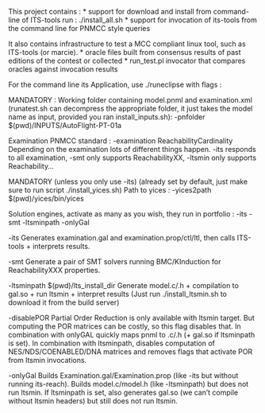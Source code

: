 This project contains :
* support for download and install from command-line of ITS-tools run : ./install_all.sh
* support for invocation of its-tools from the command line for PNMCC style queries

It also contains infrastructure to test a MCC compliant linux tool, such as ITS-tools (or marcie).
* oracle files built from consensus results of past editions of the contest or collected
* run_test.pl invocator that compares oracles against invocation results

For the command line its Application, use ./runeclipse with flags :

MANDATORY :
Working folder containing model.pnml and examination.xml 
(runatest.sh can decompress the appropriate folder, it just takes the model name as input, provided you ran install_inputs.sh):
-pnfolder $(pwd)/INPUTS/AutoFlight-PT-01a 

Examination PNMCC standard :
-examination ReachabilityCardinality 
Depending on the examination lots of different things happen. 
-its responds to all examination, -smt only supports ReachabilityXX, -ltsmin only supports Reachability... 

MANDATORY (unless you only use -its) (already set by default, just make sure to run script ./install_yices.sh)
Path to yices :
-yices2path $(pwd)/yices/bin/yices  


Solution engines, activate as many as you wish, they run in portfolio : -its -smt -ltsminpath -onlyGal

-its
Generates examination.gal and examination.prop/ctl/ltl, then calls ITS-tools + interprets results.

-smt
Generate a pair of SMT solvers running BMC/KInduction for ReachabilityXXX properties.

-ltsminpath $(pwd)/lts_install_dir 
Generate model.c/.h + compilation to gal.so + run ltsmin + interpret results
(Just run ./install_ltsmin.sh to download it from the build server)

-disablePOR
Partial Order Reduction is only available with ltsmin target. 
But computing the POR matrices can be costly, so this flag disables that.
In combination with onlyGAL quickly maps pnml to .c/.h (+ gal.so if ltsminpath is set).
In combination with ltsminpath, disables computation of NES/NDS/COENABLED/DNA matrices and removes flags that activate POR from ltsmin invocations.


-onlyGal
Builds Examination.gal/Examination.prop (like -its but without running its-reach).
Builds model.c/model.h (like -ltsminpath) but does not run ltsmin.
If ltsminpath is set, also generates gal.so (we can't compile without ltsmin headers) but still does not run ltsmin.

